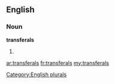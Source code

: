 ==English==

===Noun===
'''transferals'''

# {{plural of|[[transferal]]}}

[[Category:English plurals]]

[[ar:transferals]]
[[fr:transferals]]
[[my:transferals]]